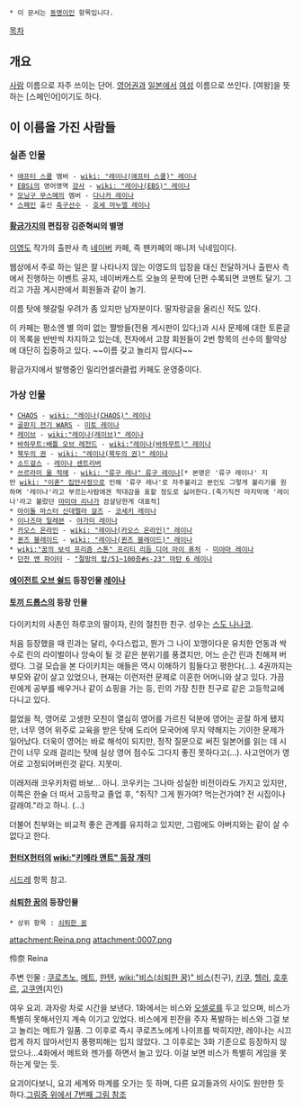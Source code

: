  * 이 문서는 [[동명이인]] 항목입니다.

[[목차]]


== 개요 ==
[[사람]] 이름으로 자주 쓰이는 단어. [[영어]]권과 [[일본]]에서 [[여성]] 이름으로 쓰인다. [여왕]을 뜻하는 [스페인어]이기도 하다. 

== 이 이름을 가진 사람들 ==
=== 실존 인물 ===
 * [[애프터 스쿨]] 멤버 - [[wiki: "레이나(애프터 스쿨)" 레이나]]
 * [[EBSi]]의 영어영역 [[강사]] - [[wiki: "레이나(EBS)" 레이나]] 
 * [[모닝구 무스메]]의 멤버 - [[다나카 레이나]] 
 * [[스페인]] 출신 [[축구]]선수 - [[호세 마누엘 레이나]]

==== [[황금가지]]의 편집장 김준혁씨의 별명 ====
[[이영도]] 작가의 출판사 측 [[네이버]] 카페, 즉 팬카페의 매니저 닉네임이다.

웹상에서 주로 하는 일은 잘 나타나지 않는 이영도의 입장을 대신 전달하거나 출판사 측에서 진행하는 이벤트 공지, 네이버캐스트 오늘의 문학에 단편 수록되면 코멘트 달기. 그리고 가끔 게시판에서 회원들과 같이 놀기.

이름 탓에 헷갈릴 우려가 좀 있지만 남자분이다. 딸자랑글을 올리신 적도 있다.

이 카페는 평소엔 별 의미 없는 짤방들(전용 게시판이 있다;)과 시사 문제에 대한 토론글이 목록을 반반씩 차지하고 있는데, 전자에서 고참 회원들이 2번 항목의 선수의 활약상에 대단히 집중하고 있다. ~~이름 갖고 놀리지 맙시다~~

황금가지에서 발행중인 밀리언셀러클럽 카페도 운영중이다.

=== 가상 인물 ===
 * [[CHAOS]] - [[wiki: "레이나(CHAOS)" 레이나]]
 * [[골판지 전기 WARS]] - [[미토 레이나]]
 * [[레이브]] - [[wiki:"레이나(레이브)" 레이나]] 
 * [[바하무트:배틀 오브 레전드]] - [[wiki:"레이나(바하무트)" 레이나]]
 * [[북두의 권]] - [[wiki: "레이나(북두의 권)" 레이나]] 
 * [[소드걸스]] - [[레이나 센트리버]] 
 * [[쓰르라미 울 적에]] - [[wiki: "류구 레나" 류구 레이나]][* 본명은 '류구 레이나' 지만 [[wiki: "이혼" 집안사정]]으로 인해 '류구 레나'로 자주불리고 본인도 그렇게 불리기를 원하며 '레이나'라고 부르는사람에겐 적대감을 표할 정도로 싫어한다.(죽기직전 마지막에 '레이나'라고 불렀던 [[마미야 리나]]가 끔살당한게 대표적]
 * [[아이돌 마스터 신데렐라 걸즈]] - [[코세키 레이나]] 
 * [[이나즈마 일레븐]] - [[울비다|야가미 레이나]]
 * [[카오스 온라인]] - [[wiki: "레이나(카오스 온라인)" 레이나]]
 * [[퀸즈 블레이드]] - [[wiki: "레이나(퀸즈 블레이드)" 레이나]]
 * [[wiki:"꿈의 보석 프리즘 스톤" 프리티 리듬 디어 마이 퓨처]] - [[미야마 레이나]]
 * [[던전 앤 파이터]] - [["절망의 탑/51~100층#s-23" 마탄 6 레이나]]


==== [[에이전트 오브 쉴드]] 등장인물 [[레이나 (마블 시네마틱 유니버서)|레이나]] ====

==== [[토끼 드롭스]]의 등장 인물 ====
다이키치의 사촌인 하루코의 딸이자, 린의 절친한 친구. 성우는 [[스도 나나코]].

처음 등장했을 때 린과는 달리, 수다스럽고, 뭔가 그 나이 꼬맹이다운 유치한 언동과 싹수로 린의 라이벌이나 앙숙이 될 것 같은 분위기를 풍겼지만, 어느 순간 린과 친해져 버렸다. 그걸 모습을 본 다이키치는 애들은 역시 이해하기 힘들다고 평한다(…). 4권까지는 부모와 같이 살고 있었으나, 현재는 이런저런 문제로 이혼한 어머니와 살고 있다. 가끔 린에게 공부를 배우거나 같이 쇼핑을 가는 등, 린의 가장 친한 친구로 같은 고등학교에 다니고 있다.

젊었을 적, 영어로 고생한 모친이 열심히 영어를 가르친 덕분에 영어는 곧잘 하게 됐지만, 너무 영어 위주로 교육을 받은 탓에 도리어 모국어에 무지 약해지는 기이한 문제가 일어났다. 더욱이 영어는 바로 해석이 되지만, 정작 질문으로 써진 일본어를 읽는 데 시간이 너무 오래 걸리는 탓에 실상 영어 점수도 그다지 좋진 못하다고(…). 사고언어가 영어로 고정되어버린것 같다. 지못미. 

이래저래 코우키처럼 바보… 아니. 코우키는 그나마 성실한 비전이라도 가지고 있지만, 이쪽은 한술 더 떠서 고등학교 졸업 후, "취직? 그게 뭔가여? 먹는건가여? 전 시집이나 갈래여."라고 하니. (…)

더불어 친부와는 비교적 좋은 관계를 유지하고 있지만, 그럼에도 아버지와는 같이 살 수 없다고 한다.

==== [[헌터X헌터]]의 [[wiki:"키메라 앤트" 등장 개미]] ====
[[시드레]] 항목 참고.

==== [[쇠퇴한 꿈]]의 등장인물 ====
 * 상위 항목 : [[쇠퇴한 꿈]]

attachment:Reina.png
attachment:0007.png

伶奈
Reina

주변 인물 : [[쿠로츠노]], [[메트]], [[한텐]], [[wiki:"비스(쇠퇴한 꿈)" 비스]](친구), [[키쿠]], [[헬러]], [[호후르]], [[고쿠엔]](지인)

여우 요괴. 과자랑 차로 시간을 보낸다. 1화에서는 비스와 [[오셀로]]를 두고 있으며, 비스가 특별히 못해서인지 계속 이기고 있었다. 비스에게 핀잔을 주자 폭발하는 비스와 그걸 보고 놀리는 메트가 일품. 그 이후로 즉시 쿠로츠노에게 나이프를 박히지만, 레이나는 시끄럽게 하지 않아서인지 풍평피해는 입지 않았다. 그 이후로는 3화 기준으로 등장하지 않았으나...4화에서 메트와 젠가를 하면서 놀고 있다. 이걸 보면 비스가 특별히 게임을 못하는게 맞는 듯.

요괴이다보니, 요괴 세계와 마계를 오가는 듯 하며, 다른 요괴들과의 사이도 원만한 듯 하다.[http://okegom.web.fc2.com/other/pict/calendar.html 그림중 위에서 7번째 그림 참조]
